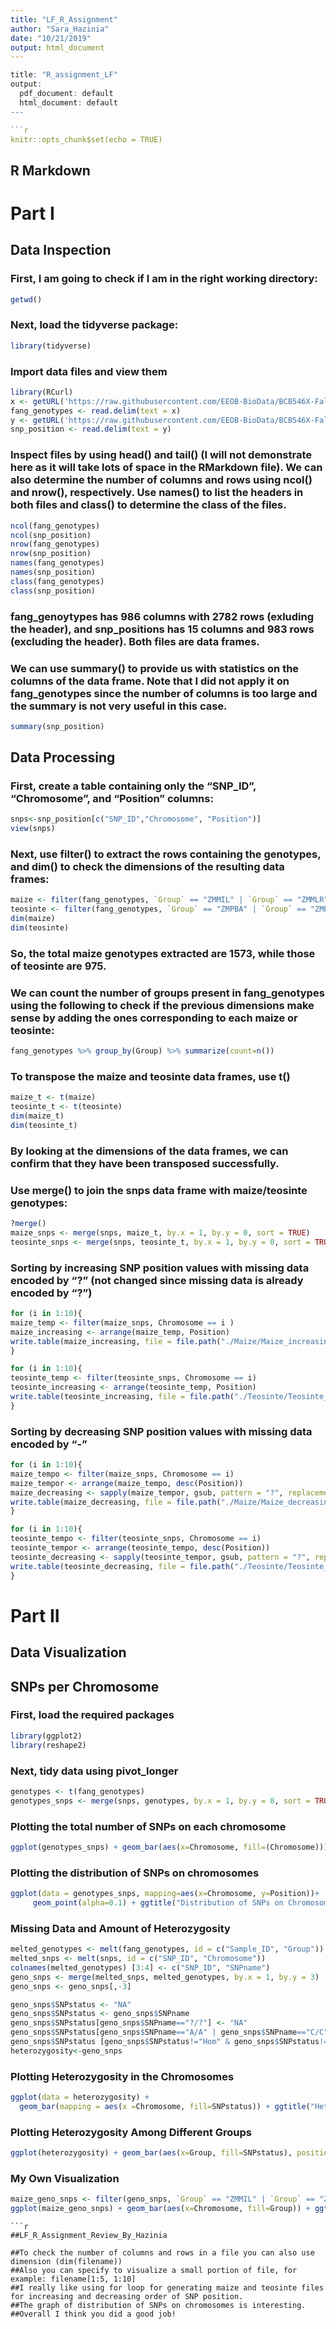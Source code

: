 ```yaml
---
title: "LF_R_Assignment"
author: "Sara_Hazinia"
date: "10/21/2019"
output: html_document
---
```

```r
title: "R_assignment_LF"
output:
  pdf_document: default
  html_document: default
---

```r
knitr::opts_chunk$set(echo = TRUE)
```

## R Markdown

# Part I
## Data Inspection

### First, I am going to check if I am in the right working directory:

```r
getwd()
```

### Next, load the tidyverse package:
```r
library(tidyverse)
```

### Import data files and view them
```r
library(RCurl)
x <- getURL('https://raw.githubusercontent.com/EEOB-BioData/BCB546X-Fall2019/master/assignments/UNIX_Assignment/fang_et_al_genotypes.txt')
fang_genotypes <- read.delim(text = x)
y <- getURL('https://raw.githubusercontent.com/EEOB-BioData/BCB546X-Fall2019/master/assignments/UNIX_Assignment/snp_position.txt')
snp_position <- read.delim(text = y)
```

### Inspect files by using head() and tail() (I will not demonstrate here as it will take lots of space in the RMarkdown file). We can also determine the number of columns and rows using ncol() and nrow(), respectively. Use names() to list the headers in both files and class() to determine the class of the files.
```r
ncol(fang_genotypes)
ncol(snp_position)
nrow(fang_genotypes)
nrow(snp_position)
names(fang_genotypes)
names(snp_position)
class(fang_genotypes)
class(snp_position)
```
### fang_genoytypes has 986 columns with 2782 rows (exluding the header), and snp_positions has 15 columns and 983 rows (excluding the header). Both files are data frames.

### We can use summary() to provide us with statistics on the columns of the data frame. Note that I did not apply it on fang_genotypes since the number of columns is too large and the  summary is not very useful in this case.
```r
summary(snp_position)
```


## Data Processing

### First, create a table containing only the "SNP_ID", "Chromosome", and "Position" columns:
```r
snps<-snp_position[c("SNP_ID","Chromosome", "Position")]
view(snps)
```

### Next, use filter() to extract the rows containing the genotypes, and dim() to check the dimensions of the resulting data frames:
```r
maize <- filter(fang_genotypes, `Group` == "ZMMIL" | `Group` == "ZMMLR" | `Group` == "ZMMMR")
teosinte <- filter(fang_genotypes, `Group` == "ZMPBA" | `Group` == "ZMPIL" | `Group` == "ZMPJA")
dim(maize)
dim(teosinte)
```
### So, the total maize genotypes extracted are 1573, while those of teosinte are 975. 


### We can count the number of groups present in fang_genotypes using the following to check if the previous dimensions make sense by adding the ones corresponding to each maize or teosinte:
```r
fang_genotypes %>% group_by(Group) %>% summarize(count=n())
```

### To transpose the maize and teosinte data frames, use t()
```r
maize_t <- t(maize)
teosinte_t <- t(teosinte)
dim(maize_t)
dim(teosinte_t)
```
### By looking at the dimensions of the data frames, we can confirm that they have been transposed successfully.

### Use merge() to join the snps data frame with maize/teosinte genotypes:
```r
?merge()
maize_snps <- merge(snps, maize_t, by.x = 1, by.y = 0, sort = TRUE)
teosinte_snps <- merge(snps, teosinte_t, by.x = 1, by.y = 0, sort = TRUE)
```

### Sorting by increasing SNP position values with missing data encoded by "?" (not changed since missing data is already encoded by "?")
```r
for (i in 1:10){
maize_temp <- filter(maize_snps, Chromosome == i )
maize_increasing <- arrange(maize_temp, Position)
write.table(maize_increasing, file = file.path("./Maize/Maize_increasing/", paste0("maize_chromosome_increasing_",i,".txt")), sep= "\t", row.names = FALSE)
}
```

```r
for (i in 1:10){
teosinte_temp <- filter(teosinte_snps, Chromosome == i)
teosinte_increasing <- arrange(teosinte_temp, Position)
write.table(teosinte_increasing, file = file.path("./Teosinte/Teosinte_increasing/", paste0("teosinte_chromosome_increasing_",i,".txt")), sep="\t", row.names=FALSE)
}
```

### Sorting by decreasing SNP position values with missing data encoded by "-"
```r
for (i in 1:10){
maize_tempo <- filter(maize_snps, Chromosome == i)
maize_tempor <- arrange(maize_tempo, desc(Position))
maize_decreasing <- sapply(maize_tempor, gsub, pattern = "?", replacement = "-", fixed = TRUE)
write.table(maize_decreasing, file = file.path("./Maize/Maize_decreasing/", paste0('maize_chromosome_decreasing_',i,'.txt')), sep='\t', row.names=FALSE)
} 
```

```r
for (i in 1:10){
teosinte_tempo <- filter(teosinte_snps, Chromosome == i)
teosinte_tempor <- arrange(teosinte_tempo, desc(Position))
teosinte_decreasing <- sapply(teosinte_tempor, gsub, pattern = "?", replacement = "-", fixed = TRUE)
write.table(teosinte_decreasing, file = file.path("./Teosinte/Teosinte_decreasing/", paste0('teosinte_chromosome_decreasing_',i,'.txt')), sep='\t', row.names=FALSE)
} 
```

# Part II
## Data Visualization

## SNPs per Chromosome

### First, load the required packages
```r
library(ggplot2)
library(reshape2)
```

### Next, tidy data using pivot_longer
```r
genotypes <- t(fang_genotypes)
genotypes_snps <- merge(snps, genotypes, by.x = 1, by.y = 0, sort = TRUE)
```

### Plotting the total number of SNPs on each chromosome
```r
ggplot(genotypes_snps) + geom_bar(aes(x=Chromosome, fill=(Chromosome))) + ggtitle("Number of SNPs/Chromosome") + theme(plot.title = element_text(hjust = 0.5)) + labs(x="Chromosome",y="SNP Count")
```

### Plotting the distribution of SNPs on chromosomes
```r
ggplot(data = genotypes_snps, mapping=aes(x=Chromosome, y=Position))+
     geom_point(alpha=0.1) + ggtitle("Distribution of SNPs on Chromosomes") + theme(plot.title = element_text(hjust = 0.5))
```

### Missing Data and Amount of Heterozygosity
```r
melted_genotypes <- melt(fang_genotypes, id = c("Sample_ID", "Group"))
melted_snps <- melt(snps, id = c("SNP_ID", "Chromosome"))
colnames(melted_genotypes) [3:4] <- c("SNP_ID", "SNPname")
geno_snps <- merge(melted_snps, melted_genotypes, by.x = 1, by.y = 3)
geno_snps <- geno_snps[,-3]
```

```r
geno_snps$SNPstatus <- "NA"
geno_snps$SNPstatus <- geno_snps$SNPname
geno_snps$SNPstatus[geno_snps$SNPname=="?/?"] <- "NA"
geno_snps$SNPstatus[geno_snps$SNPname=="A/A" | geno_snps$SNPname=="C/C" | geno_snps$SNPname=="G/G" | geno_snps$SNPname=="T/T"] <- "Hom"
geno_snps$SNPstatus [geno_snps$SNPstatus!="Hom" & geno_snps$SNPstatus!= "NA"] <- "Het"
heterozygosity<-geno_snps
```

### Plotting Heterozygosity in the Chromosomes
```r
ggplot(data = heterozygosity) + 
  geom_bar(mapping = aes(x =Chromosome, fill=SNPstatus)) + ggtitle("Heterozygosity in the Samples") + theme(plot.title = element_text(hjust = 0.5))
```

### Plotting Heterozygosity Among Different Groups
```r
ggplot(heterozygosity) + geom_bar(aes(x=Group, fill=SNPstatus), position = "fill") + ggtitle("Heterozygosity Among Different Groups") + labs(x="Group",y="Quantity of the Different SNP Status ") +  theme(plot.title = element_text(hjust = 0.5))
```

### My Own Visualization
```r
maize_geno_snps <- filter(geno_snps, `Group` == "ZMMIL" | `Group` == "ZMMLR" | `Group` == "ZMMMR")
ggplot(maize_geno_snps) + geom_bar(aes(x=Chromosome, fill=Group)) + ggtitle("Number of SNPs Found in each Maize Group Per Chromosome") + theme(plot.title = element_text(hjust = 0.5)) + labs(x="Chromosome",y="Number of SNPS/Group")
```
```
```r
##LF_R_Assignment_Review_By_Hazinia

##To check the number of columns and rows in a file you can also use dimension (dim(filename))
##Also you can specify to visualize a small portion of file, for example: filename[1:5, 1:10]
##I really like using for loop for generating maize and teosinte files for increasing and decreasing order of SNP position.
##The graph of distribution of SNPs on chromosomes is interesting. 
##Overall I think you did a good job! 

```

